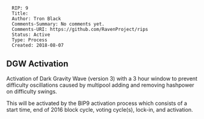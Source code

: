 <pre>
  RIP: 9
  Title: 
  Author: Tron Black
  Comments-Summary: No comments yet.
  Comments-URI: https://github.com/RavenProject/rips
  Status: Active
  Type: Process
  Created: 2018-08-07
</pre>

==DGW Activation==

Activation of Dark Gravity Wave (version 3) with a 3 hour window to prevent difficulty oscillations caused by multipool adding and removing hashpower on difficulty swings.

This will be activated by the BIP9 activation process which consists of a start time, end of 2016 block cycle, voting cycle(s), lock-in, and activation. 
